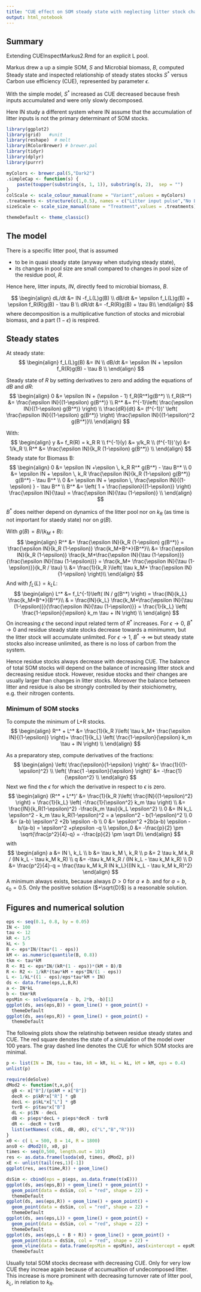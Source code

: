 ```yaml
---
title: "CUE effect on SOM steady state with neglecting litter stock changes"
output: html_notebook
---
```


## Summary

Extending CUEInspectMarkus2.Rmd for an explicit L pool.

Markus drew a up a simple SOM, $S$ and Microbial biomass, $B$,
computed Steady state and inspected relationship of steady states stocks $S^*$ 
versus Carbon use efficiency (CUE),
represented by parameter $\epsilon$.

With the simple model, $S^*$ increased as CUE decreased because fresh inputs 
accumulated and were only slowly decomposed.

Here IN study a different system where IN assume that the accumulation of litter
inputs is not the primary determinant of SOM stocks. 


```r
library(ggplot2)
library(grid)   #unit
library(reshape)  # melt
library(RColorBrewer) # brewer.pal
library(tidyr)
library(dplyr)
library(purrr)

myColors <- brewer.pal(5,"Dark2")	
.simpleCap <- function(s) {
    paste(toupper(substring(s, 1, 1)), substring(s, 2),  sep = "")
}
colScale <- scale_colour_manual(name = "Variant",values = myColors)
.treatments <- structure(c(1,0.5), names = c("Litter input pulse","No Litter input"))
sizeScale <- scale_size_manual(name = "Treatment",values = .treatments)

themeDefault <- theme_classic()  
```

## The model
There is a specific litter pool, that is assumed

- to be in quasi steady state (anyway when studying steady state),
- its changes in pool size are small compared to changes in pool size of the 
  residue pool, $R$.
  
Hence here, litter inputs, $IN$, directly feed to microbial biomass, $B$.

$$
\begin{align}
dL/dt &= IN -f_L(L)g(B) \\
dB/dt &= \epsilon f_L(L)g(B) + \epsilon f_R(R)g(B) - \tau B \\
dR/dt &= -f_R(R)g(B) + \tau B\\
\end{align}
$$
where decomposition is a multiplicative function of stocks and microbial biomass,
and a part $(1-\epsilon)$ is respired.

## Steady states
At steady state:
$$
\begin{align}
f_L(L)g(B) &= IN \\
dB/dt &= \epsilon IN + \epsilon f_R(R)g(B) - \tau B \\
\end{align}
$$

Steady state of $R$ by setting derivatives to zero and adding the equations of $dB$ and $dR$:
$$
\begin{align}
0 &= \epsilon IN + (\epsilon - 1) f_R(R^*)g(B^*) \\
f_R(R^*) &= \frac{\epsilon IN}{(1-\epsilon) g(B^*)} \\
R^* &= f^{-1}\left( \frac{\epsilon IN}{(1-\epsilon) g(B^*)} \right) \\
\frac{dR}{dt} &= (f^{-1})' \left( \frac{\epsilon IN}{(1-\epsilon) g(B^*)} \right) \frac{\epsilon IN}{(1-\epsilon)^2 g(B^*)}\\
\end{align}
$$

With:
$$
\begin{align}
y &= f_R(R) = k_R R \\
f^{-1}(y) &= y/k_R \\
(f^{-1})'(y) &= 1/k_R \\
R^* &=  \frac{\epsilon IN}{k_R (1-\epsilon) g(B^*)}  \\
\end{align}
$$
Steady state for Biomass B:
$$
\begin{align}
0 &= \epsilon IN +\epsilon \, k_R R^* g(B^*) - \tau B^* \\
0 &= \epsilon IN + \epsilon \, k_R \frac{\epsilon IN}{k_R (1-\epsilon) g(B^*)} g(B^*) - \tau B^* \\
0 &= \epsilon IN + \epsilon \, \frac{\epsilon IN}{(1-\epsilon) }  - \tau B^* \\
B^* &= \left( 1 + \frac{\epsilon}{(1-\epsilon)} \right) \frac{\epsilon IN}{\tau} 
     = \frac{\epsilon IN}{\tau (1-\epsilon)} \\
\end{align}
$$

$B^*$ does neither depend on dynamics of the litter pool nor on $k_R$ (as time is not important for staedy state) nor
on $g(B)$.

With $g(B) = B/(k_M + B)$:
$$
\begin{align}
R^* &=  \frac{\epsilon IN}{k_R (1-\epsilon) g(B^*)}  
    =  \frac{\epsilon IN}{k_R (1-\epsilon)}  \frac{k_M+B^*}{B^*}\\
    &=  \frac{\epsilon IN}{k_R (1-\epsilon)}  \frac{k_M+\frac{\epsilon IN}{\tau (1-\epsilon)}}
        {\frac{\epsilon IN}{\tau (1-\epsilon)}}
    = \frac{k_M+ \frac{\epsilon IN}{\tau (1-\epsilon)}}{k_R / \tau} \\
    &= \frac{1}{k_R }\left( \tau k_M+ \frac{\epsilon IN}{1-\epsilon} \right)\\
\end{align}
$$
And with $f_L(L) = k_L L$:
$$
\begin{align}
L^* &= f_L^{-1}\left( IN / g(B^*) \right)    
    = \frac{IN}{k_L}  \frac{k_M+B^*}{B^*}\\
    & = \frac{IN}{k_L}  \frac{k_M+\frac{\epsilon IN}{\tau (1-\epsilon)}}{\frac{\epsilon IN}{\tau (1-\epsilon)}}
    = \frac{1}{k_L} \left( \frac{1-\epsilon}{\epsilon} k_m \tau + IN \right) \\
\end{align}
$$
On increasing $\epsilon$ the second input related term of $R^*$ increases. 
For $\epsilon \to 0$, $B^* \to 0$ and
residue steady state stocks decrease towards a minimumm, but the 
litter stock will accumulate unlimited.
For $\epsilon \to 1$, $B^* \to \infty$ but steady state stocks also
increase unlimited, as there is no loss of carbon from the system.

Hence residue stocks always decrease with decreasing CUE.
The balance of total SOM stocks will depend on the balance of increasing 
litter stock and decreasing residue stock. However, residue stocks and their
changes are usually larger than changes in litter stocks. Moreover the balance
between litter and residue is  also be strongly controlled by their stoichiometry, 
e.g. their nitrogen contents.

### Minimum of SOM stocks
To compute the minimum of L+R stocks.
$$
\begin{align}
R^* + L^* &=  \frac{1}{k_R }\left( \tau k_M+ \frac{\epsilon IN}{(1-\epsilon)} \right)+ \frac{1}{k_L} \left( \frac{1-\epsilon}{\epsilon} k_m \tau + IN \right) \\
\end{align}
$$

As a preparatory step, compute derivatives of the fractions:
$$
\begin{align}
\left( \frac{\epsilon}{1-\epsilon} \right)' &= \frac{1}{(1-\epsilon)^2} \\
\left( \frac{1 -\epsilon}{\epsilon} \right)' &= -\frac{1}{\epsilon^2} \\
\end{align}
$$
Next we find the $\epsilon$ for which the derivative in respect to $\epsilon$ is zero.
$$
\begin{align}
(R^* + L^*)' &=  \frac{1}{k_R }\left( \frac{IN}{(1-\epsilon)^2} \right)
              + \frac{1}{k_L} \left( -\frac{1}{\epsilon^2} k_m \tau  \right) \\
            &= \frac{IN}{k_R(1-\epsilon)^2} -\frac{k_m \tau}{k_L \epsilon^2}  \\
0 &= IN k_L \epsilon^2 -  k_m \tau k_R(1-\epsilon)^2 = a \epsilon^2 -  b(1-\epsilon)^2 \\
0 &= (a-b) \epsilon^2  +2b \epsilon -b \\
0 &= \epsilon^2  +2b(a-b) \epsilon -b/(a-b) = \epsilon^2  +p\epsilon -q \\
\epsilon_0 &= -\frac{p}{2} \pm \sqrt{\frac{p^2}{4}-q} = -\frac{p}{2} \pm \sqrt D\\
\end{align}
$$
with
$$
\begin{align}
a &= IN \, k_L \\
b &= \tau k_M \, k_R \\
p &= 2 \tau k_M k_R / (IN k_L - \tau k_M k_R) \\
q &= -\tau k_M k_R / (IN k_L - \tau k_M k_R) \\
D &= \frac{p^2}{4}-q = \frac{\tau k_M k_R IN k_L}{(IN k_L - \tau k_M k_R)^2}
\end{align}
$$
A minimum always exists, because always $D > 0$ for $a \ne b$.
and for $a = b$, $\epsilon_0 = 0.5$.
Only the positive solution ($+\sqrt{D}$) is a reasonable solution.

## Figures and numerical solution

```r
eps <- seq(0.1, 0.8, by = 0.05)
IN <- 100
tau <- 12
kR <- 1/5
kL <- 5
B <- eps*IN/(tau*(1 - eps))
kM <- as.numeric(quantile(B, 0.8))
tkm <- tau*kM
R <- R1 <- eps*IN/(kR*(1 - eps))*(kM + B)/B
R <- R2 <- 1/kR*(tau*kM + eps*IN/(1 - eps))
L <- 1/kL*((1 - eps)/eps*tau*kM + IN)
ds <- data.frame(eps,L,B,R)
a <- IN*kL
b <- tkm*kR
epsMin <- solveSquare(a - b, 2*b, -b)[1]
ggplot(ds, aes(eps,B)) + geom_line() + geom_point() +
  themeDefault
ggplot(ds, aes(eps,R)) + geom_line() + geom_point() +
  themeDefault
```


The following plots show the relatinship between residue steady states and CUE.
The red square denotes the state of a simulation of the model over 100 years.
The gray dashed line denotes the CUE for which SOM stocks are minimal.

```r
p <- list(IN = IN, tau = tau, kR = kR, kL = kL, kM = kM, eps = 0.4)
unlist(p)
```

```r
require(deSolve)
dMod2 <- function(t,x,p){
  gB <- x["B"]/(p$kM + x["B"])
  decR <- p$kR*x["R"] * gB
  decL <- p$kL*x["L"] * gB
  tvrB <- p$tau*x["B"]
  dL <- p$IN - decL
  dB <- p$eps*decL + p$eps*decR - tvrB
  dR <- -decR + tvrB
  list(setNames( c(dL, dB, dR), c("L","B","R")))
}
x0 <- c( L = 500, B = 14, R = 1800)
ans0 <- dMod2(0, x0, p)
times <- seq(0,500, length.out = 101)
res <- as.data.frame(lsoda(x0, times, dMod2, p))
xE <- unlist(tail(res,1)[-1])
ggplot(res, aes(time,R)) + geom_line()
```

```r
dsSim <- cbind(eps = p$eps, as.data.frame(t(xE)))
ggplot(ds, aes(eps,B)) + geom_line() + geom_point() +
  geom_point(data = dsSim, col = "red", shape = 22) +
  themeDefault
ggplot(ds, aes(eps,R)) + geom_line() + geom_point() +
  geom_point(data = dsSim, col = "red", shape = 22) +
  themeDefault
ggplot(ds, aes(eps,L)) + geom_line() + geom_point() +
  geom_point(data = dsSim, col = "red", shape = 22) +
  themeDefault
ggplot(ds, aes(eps,L + B + R)) + geom_line() + geom_point() +
  geom_point(data = dsSim, col = "red", shape = 22) +
  geom_vline(data = data.frame(epsMin = epsMin), aes(xintercept = epsMin), lty = "dashed", color = "darkgray") +
  themeDefault
```

Usually total SOM stocks decrease with decreasing CUE.
Only for very low CUE they increae again because of accumualtion of undecomposed litter.
This increase is more prominent with decreasing turnover rate of litter pool, $k_L$, 
in relation to $k_R$.


```r

```


